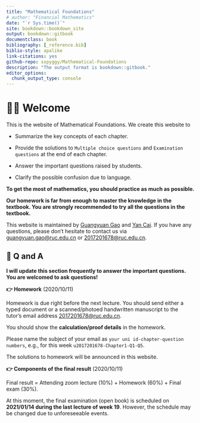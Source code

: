 ```yaml
--- 
title: "Mathematical Foundations"
# author: "Financial Mathematics"
date: "`r Sys.time()`"
site: bookdown::bookdown_site
output: bookdown::gitbook
documentclass: book
bibliography: [_reference.bib]
biblio-style: apalike
link-citations: yes
github-repo: sxpyggy/Mathematical-Foundations
description: "The output format is bookdown::gitbook."
editor_options: 
  chunk_output_type: console
---
```


# 👨‍🏫 Welcome  {-}

This is the website of Mathematical Foundations. We create this website  to 

- Summarize the key concepts of each chapter.

- Provide the solutions to `Multiple choice questions` and `Examination questions` at the end of each chapter.

- Answer the important questions raised by students.

- Clarify the possible confusion due to language.

**To get the most of mathematics, you should practice as much as possible.**

**Our homework is far from enough to master the knowledge in the textbook. You are strongly recommended to try all the questions in the textbook.**


This website is maintained by <u>Guangyuan Gao</u> and <u>Yan Cai</u>. If you have any questions, please don't hesitate to contact us via <guangyuan.gao@ruc.edu.cn> or <2017201678@ruc.edu.cn>.

## 🤔 Q and A {-}

**I will update this section frequently to answer the important questions. You are welcomed to ask questions!**

**👉 Homework** (2020/10/11)

Homework is due right before the next lecture. 
You should send either a typed document or a scanned/photoed handwritten manuscript to the tutor's email address <2017201678@ruc.edu.cn>. 

You should show the **calculation/proof details** in the homework.

Please name the subject of your email as `your uni id-chapter-question numbers`, e.g., for this week `u2017201678-Chapter1-Q1-Q5`.

The solutions to homework will be announced in this website. 

**👉 Components of the final result** (2020/10/11)
 
Final result = Attending zoom lecture (10%) + Homework (60%) + Final exam (30%).

At this moment, the final examination (open book) is scheduled on **2021/01/14 during the last lecture of week 19**. However, the schedule may be changed due to unforeseeable events.


